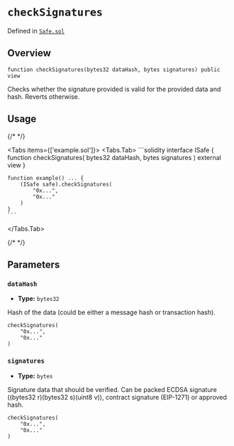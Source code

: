 # `checkSignatures`

Defined in [`Safe.sol`](https://github.com/safe-global/safe-smart-account/tree/main/contracts/Safe.sol#L270)

## Overview

```solidity
function checkSignatures(bytes32 dataHash, bytes signatures) public view

```

Checks whether the signature provided is valid for the provided data and hash. Reverts otherwise.

## Usage

{/* <!-- vale off --> */}

<Tabs items={['example.sol']}>
  <Tabs.Tab>
    ```solidity
    interface ISafe {
        function checkSignatures(
            bytes32 dataHash,
            bytes signatures
        ) external view
    }

    function example() ... {
        (ISafe safe).checkSignatures(
            "0x...",
            "0x..."
        )
    }
    ```

  </Tabs.Tab>
</Tabs>

{/* <!-- vale on --> */}

## Parameters

### `dataHash`

- **Type:** `bytes32`

Hash of the data (could be either a message hash or transaction hash).

```solidity focus=2
checkSignatures(
    "0x...",
    "0x..."
)
```

### `signatures`

- **Type:** `bytes`

Signature data that should be verified. Can be packed ECDSA signature ((bytes32 r)(bytes32 s)(uint8 v)), contract signature (EIP-1271) or approved hash.

```solidity focus=3
checkSignatures(
    "0x...",
    "0x..."
)
```

